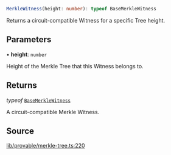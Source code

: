 ```ts
MerkleWitness(height: number): typeof BaseMerkleWitness
```

Returns a circuit-compatible Witness for a specific Tree height.

## Parameters

• **height**: `number`

Height of the Merkle Tree that this Witness belongs to.

## Returns

*typeof* [`BaseMerkleWitness`](../classes/BaseMerkleWitness.mdx)

A circuit-compatible Merkle Witness.

## Source

[lib/provable/merkle-tree.ts:220](https://github.com/o1-labs/o1js/blob/main/src/lib/provable/merkle-tree.ts#L220)
